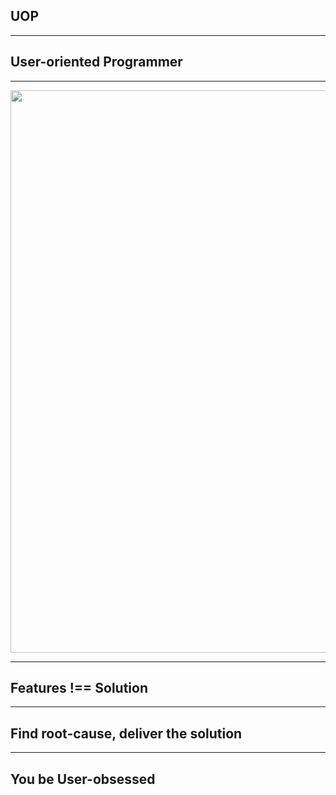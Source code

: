 
## UOP

---

## User-oriented Programmer

---

<img width="900" src="./assets/user_oriented.png"/>

---

## Features !== Solution

---

## Find root-cause, deliver the solution

---

## You be User-obsessed